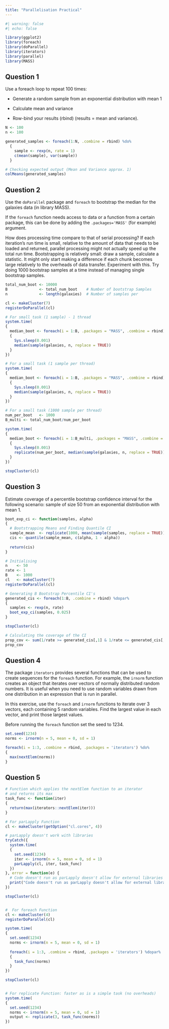 ```yaml
---
title: "Parallelisation Practical"
---
```


```r
#| warning: false
#| echo: false

library(ggplot2)
library(foreach)
library(doParallel)
library(iterators)
library(parallel) 
library(MASS)

```

## Question 1

Use a foreach loop to repeat 100 times:

-   Generate a random sample from an exponential distribution with mean 1

-   Calculate mean and variance

-   Row-bind your results (rbind) (results = mean and variance).

```r
N <- 100
n <- 100

generated_samples <- foreach(1:N, .combine = rbind) %do% 
  {
    sample <- rexp(n, rate = 1)
    c(mean(sample), var(sample))
  }

# Checking expected output (Mean and Variance approx. 1)
colMeans(generated_samples)

```

## Question 2
Use the `doParallel` package and `foreach` to bootstrap the median for the galaxies data (in library MASS).

If the `foreach` function needs access to data or a function from a certain package, this can be done by adding the `.packages='MASS'` (for example) argument.

How does processing time compare to that of serial processing? If each iteration’s run time is small, relative to the amount of data that needs to be loaded and returned, parallel processing might not actually speed up the total run time. Bootstrapping is relatively small: draw a sample, calculate a statistic. It might only start making a difference if each chunk becomes large relatively to the overheads of data transfer. Experiment with this. Try doing 1000 bootstrap samples at a time instead of managing single bootstrap samples.

```r
total_num_boot <- 10000
B              <- total_num_boot    # Number of bootstrap Samples
n              <- length(galaxies)  # Number of samples per

cl <- makeCluster(7)
registerDoParallel(cl)

# For small task (1 sample) - 1 thread
system.time(
{
  median_boot <- foreach(i = 1:B, .packages = "MASS", .combine = rbind) %do% 
  {
    Sys.sleep(0.001)
    median(sample(galaxies, n, replace = TRUE))
  }
})

# For a small task (1 sample per thread)
system.time(
{
  median_boot <- foreach(i = 1:B, .packages = "MASS", .combine = rbind) %dopar% 
  {
    Sys.sleep(0.001)
    median(sample(galaxies, n, replace = TRUE))
  }
})

# For a small task (1000 sample per thread)
num_per_boot   <- 1000
B_multi <- total_num_boot/num_per_boot

system.time(
{
  median_boot <- foreach(i = 1:B_multi, .packages = "MASS", .combine = rbind) %dopar% 
  {
    Sys.sleep(0.001)
    replicate(num_per_boot, median(sample(galaxies, n, replace = TRUE)))
  }
})

stopCluster(cl)

```

## Question 3

Estimate coverage of a percentile bootstrap confidence interval for the following scenario: sample of size 50 from an exponential distribution with mean 1.

```r

boot_exp_ci <- function(samples, alpha)
{
  # Bootstrapping Means and Finding Quantile CI
  sample_mean  <- replicate(1000, mean(sample(samples, replace = TRUE)))
  cis <- quantile(sample_mean, c(alpha, 1 - alpha))
  
  return(cis)
}

# Initialising
n    <- 50
rate <- 1
B    <- 1000
cl   <- makeCluster(7)
registerDoParallel(cl)

# Generating B Bootstrap Percentile CI's
generated_cis <- foreach(1:B, .combine = rbind) %dopar%
{
  samples <- rexp(n, rate)
  boot_exp_ci(samples, 0.025)
}

stopCluster(cl)

# Calculating the coverage of the CI
prop_cov <- sum(1/rate >= generated_cis[,1] & 1/rate <= generated_cis[,2]) / B
prop_cov

```

## Question 4

The package `iterators` provides several functions that can be used to create sequences for the `foreach` function. For example, the `irnorm` function creates an object that iterates over vectors of normally distributed random numbers. It is useful when you need to use random variables drawn from one distribution in an expression that is run in parallel.

In this exercise, use the `foreach` and `irnorm` functions to iterate over 3 vectors, each containing 5 random variables. Find the largest value in each vector, and print those largest values.

Before running the `foreach` function set the seed to 1234.

```r

set.seed(1234)
norms <- irnorm(n = 5, mean = 0, sd = 1)

foreach(i = 1:3, .combine = rbind, .packages = 'iterators') %do%
{
  max(nextElem(norms))
}

```

## Question 5

```r

# Function which applies the nextElem function to an iterator 
# and returns its max
task_func <- function(iter)
{
  return(max(iterators::nextElem(iter)))
}

# For parLapply Function
cl <- makeCluster(getOption("cl.cores", 4))

# parLapply doesn't work with libraries
tryCatch({
  system.time(
  {
    set.seed(1234)
    iter <- irnorm(n = 5, mean = 0, sd = 1)
    parLapply(cl, iter, task_func)
  })
}, error = function(e) {
  # Code doesn't run as parLapply doesn't allow for external libraries
  print("Code doesn't run as parLapply doesn't allow for external libraries")
})

stopCluster(cl)


#  For foreach Function
cl <- makeCluster(4)
registerDoParallel(cl)

system.time(
{
  set.seed(1234)
  norms <- irnorm(n = 5, mean = 0, sd = 1)
  
  foreach(i = 1:3, .combine = rbind, .packages = 'iterators') %dopar%
  {
    task_func(norms)
  }
})

stopCluster(cl)


# For replicate Function: faster as is a simple task (no overheads)
system.time(
{
  set.seed(1234)
  norms <- irnorm(n = 5, mean = 0, sd = 1)
  output <- replicate(3, task_func(norms))
})

```